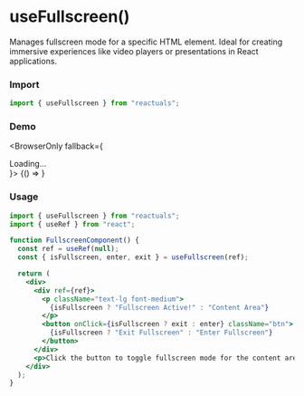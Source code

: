 # useFullscreen()

Manages fullscreen mode for a specific HTML element. Ideal for creating immersive experiences like video players or presentations in React applications.

### Import

```jsx
import { useFullscreen } from "reactuals";
```

### Demo


<BrowserOnly fallback={<div>Loading...</div>}>
  {() => <UseFullscreenExample />}
</BrowserOnly>

### Usage

```jsx
import { useFullscreen } from "reactuals";
import { useRef } from "react";

function FullscreenComponent() {
  const ref = useRef(null);
  const { isFullscreen, enter, exit } = useFullscreen(ref);

  return (
    <div>
      <div ref={ref}>
        <p className="text-lg font-medium">
          {isFullscreen ? "Fullscreen Active!" : "Content Area"}
        </p>
        <button onClick={isFullscreen ? exit : enter} className="btn">
          {isFullscreen ? "Exit Fullscreen" : "Enter Fullscreen"}
        </button>
      </div>
      <p>Click the button to toggle fullscreen mode for the content area.</p>
    </div>
  );
}
```
